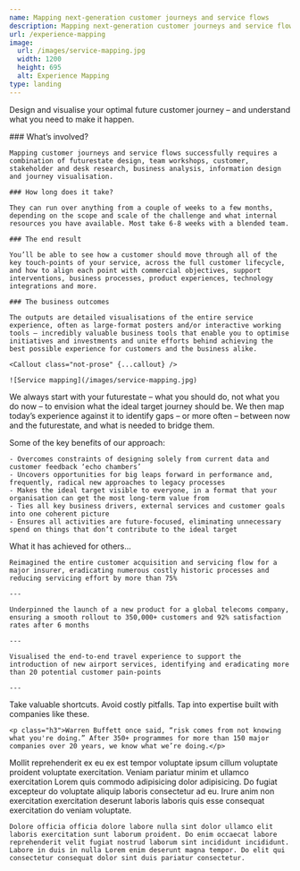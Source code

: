```yaml
---
name: Mapping next-generation customer journeys and service flows
description: Mapping next-generation customer journeys and service flows
url: /experience-mapping
image:
  url: /images/service-mapping.jpg
  width: 1200
  height: 695
  alt: Experience Mapping
type: landing
---
```



<Article>
  <Prose>
    <p class="lead">Design and visualise your optimal future customer journey – and understand what you need to make it happen.</p>
  </Prose>
</Article>

<Section name="How it works">
  <Prose>
    ### What’s involved?

    Mapping customer journeys and service flows successfully requires a combination of futurestate design, team workshops, customer, stakeholder and desk research, business analysis, information design and journey visualisation.

    ### How long does it take?

    They can run over anything from a couple of weeks to a few months, depending on the scope and scale of the challenge and what internal resources you have available. Most take 6-8 weeks with a blended team.

    ### The end result

    You’ll be able to see how a customer should move through all of the key touch-points of your service, across the full customer lifecycle, and how to align each point with commercial objectives, support interventions, business processes, product experiences, technology integrations and more.

    ### The business outcomes

    The outputs are detailed visualisations of the entire service experience, often as large-format posters and/or interactive working tools – incredibly valuable business tools that enable you to optimise initiatives and investments and unite efforts behind achieving the best possible experience for customers and the business alike.

    <Callout class="not-prose" {...callout} />

    ![Service mapping](/images/service-mapping.jpg)
  </Prose>
</Section>

<Section name="The futurestate approach">
  <Prose>
    <p class="lead">We always start with your futurestate – what you should do, not what you do now – to envision what the ideal target journey should be. We then map today’s experience against it to identify gaps – or more often – between now and the futurestate, and what is needed to bridge them.</p>
    <p class="h3">Some of the key benefits of our approach:</p>

    - Overcomes constraints of designing solely from current data and customer feedback ‘echo chambers’
    - Uncovers opportunities for big leaps forward in performance and, frequently, radical new approaches to legacy processes
    - Makes the ideal target visible to everyone, in a format that your organisation can get the most long-term value from
    - Ties all key business drivers, external services and customer goals into one coherent picture
    - Ensures all activities are future-focused, eliminating unnecessary spend on things that don’t contribute to the ideal target
  </Prose>
</Section>

<Section name="Is mapping effective?">
  <Prose>
    <p class="lead">What it has achieved for others...</p>

    Reimagined the entire customer acquisition and servicing flow for a major insurer, eradicating numerous costly historic processes and reducing servicing effort by more than 75%
    
    ---

    Underpinned the launch of a new product for a global telecoms company, ensuring a smooth rollout to 350,000+ customers and 92% satisfaction rates after 6 months

    ---

    Visualised the end-to-end travel experience to support the introduction of new airport services, identifying and eradicating more than 20 potential customer pain-points

    ---

  </Prose>
</Section>

<Section name="Why work with us?">
  <Prose>
    <p class="lead">Take valuable shortcuts. Avoid costly pitfalls. Tap into expertise built with companies like these.</p>

    <p class="h3">Warren Buffett once said, “risk comes from not knowing what you're doing.” After 350+ programmes for more than 150 major companies over 20 years, we know what we’re doing.</p>
  </Prose>
</Section>

<Section name="Questions">
  <Prose>
    Mollit reprehenderit ex eu ex est tempor voluptate ipsum cillum voluptate proident voluptate exercitation. Veniam pariatur minim et ullamco exercitation Lorem quis commodo adipisicing dolor adipisicing. Do fugiat excepteur do voluptate aliquip laboris consectetur ad eu. Irure anim non exercitation exercitation deserunt laboris laboris quis esse consequat exercitation do veniam voluptate.

    Dolore officia officia dolore labore nulla sint dolor ullamco elit laboris exercitation sunt laborum proident. Do enim occaecat labore reprehenderit velit fugiat nostrud laborum sint incididunt incididunt. Labore in duis in nulla Lorem enim deserunt magna tempor. Do elit qui consectetur consequat dolor sint duis pariatur consectetur.
  </Prose>
</Section>